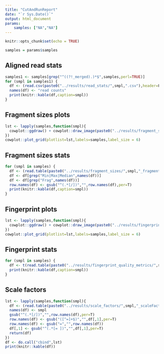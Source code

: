 ```yaml
---
title: "CutAndRunReport"
date: "`r Sys.Date()`"
output: html_document
params:
    samples: ["NA","NA"]
---
```


```r
knitr::opts_chunk$set(echo = TRUE)
```


```r
samples = params$samples
```

## Aligned read stats
```r
samples1 <- samples[grep("^((?!_merged).)*$",samples,perl=TRUE)]
for (smpl in samples1) {
  df <- (read.csv(paste0("../results/read_stats/",smpl,".csv"),header=F,row.names=1))
  names(df) <- "read counts"
  print(knitr::kable(df,caption=smpl))
}
```

## Fragment sizes plots
```r
lst <- lapply(samples,function(smpl){
  cowplot::ggdraw() + cowplot::draw_image(paste0("../results/fragment_sizes_plots/",smpl,"_fragment_sizes.png"), scale = 1)
})
cowplot::plot_grid(plotlist=lst,labels=samples,label_size = 6)
```

## Fragment sizes stats

```r
for (smpl in samples) {
  df <- (read.table(paste0("../results/fragment_sizes/",smpl,"_fragment_sizes_stats.txt"),sep="\t",header=T,row.names = 1))
  df <- df[grep("Min|Max|Median",names(df))]
  df <- df[grep("Frag",names(df))]
  row.names(df) <- gsub("^(.*[/])","",row.names(df),per=T)
  print(knitr::kable(df,caption=smpl))
}
```

## Fingerprint plots

```r
lst <- lapply(samples,function(smpl){
  cowplot::ggdraw() + cowplot::draw_image(paste0("../results/fingerprint_plots/",smpl,"_fingerprint.png"), scale = 1)
})
cowplot::plot_grid(plotlist=lst,labels=samples,label_size = 6)
```

## Fingerprint stats

```r
for (smpl in samples) {
  df <- t(read.table(paste0("../results/fingerprint_quality_metrics/",smpl,"_fingerprint_quality_metrics.txt"),sep="\t",header=T,row.names = 1))
  print(knitr::kable(df,caption=smpl))
}
```

## Scale factors
```r
lst <- lapply(samples,function(smpl){
  df <- (read.table(paste0("../results/scale_factors/",smpl,"_scaleFactor.txt"),sep="\t",header=F,skip=1))
  names(df) <- smpl
  gsub("^(.*[/])","",row.names(df),per=T)
  row.names(df) <- gsub("([^=]+$)","",df[,1],per=T)
  row.names(df) <- gsub("=","",row.names(df))
  df[,1] <- gsub("^(.*[= ])","",df[,1],per=T)
  return(df)
})
df <- do.call("cbind",lst)
print(knitr::kable(df))
```

